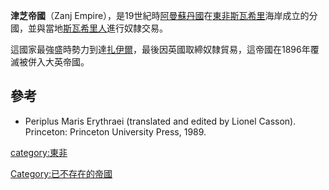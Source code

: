 '''津芝帝國'''（Zanj Empire），是19世紀時[[阿曼蘇丹國|阿曼蘇丹國]]在[[東非|東非]][[斯瓦希里|斯瓦希里]]海岸成立的分國，並與當地[[斯瓦希里人|斯瓦希里人]]進行奴隸交易。

這國家最強盛時勢力到達[[扎伊爾|扎伊爾]]，最後因英國取締奴隸貿易，這帝國在1896年覆滅被併入大英帝國。

==參考==
*Periplus Maris Erythraei (translated and edited by Lionel Casson). Princeton: Princeton University Press, 1989.

[[category:東非|category:東非]]
[[Category:已不存在的帝國|Category:已不存在的帝國]]